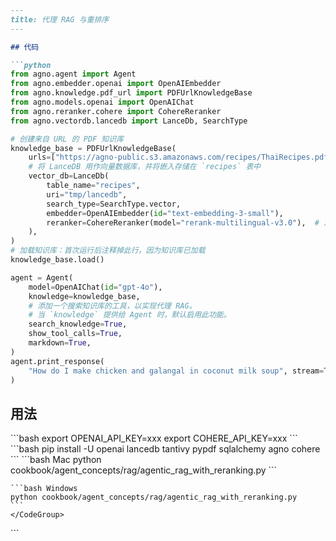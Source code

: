 ```md
---
title: 代理 RAG 与重排序
---

## 代码

```python
from agno.agent import Agent
from agno.embedder.openai import OpenAIEmbedder
from agno.knowledge.pdf_url import PDFUrlKnowledgeBase
from agno.models.openai import OpenAIChat
from agno.reranker.cohere import CohereReranker
from agno.vectordb.lancedb import LanceDb, SearchType

# 创建来自 URL 的 PDF 知识库
knowledge_base = PDFUrlKnowledgeBase(
    urls=["https://agno-public.s3.amazonaws.com/recipes/ThaiRecipes.pdf"],
    # 将 LanceDB 用作向量数据库，并将嵌入存储在 `recipes` 表中
    vector_db=LanceDb(
        table_name="recipes",
        uri="tmp/lancedb",
        search_type=SearchType.vector,
        embedder=OpenAIEmbedder(id="text-embedding-3-small"),
        reranker=CohereReranker(model="rerank-multilingual-v3.0"),  # 添加重排序器
    ),
)
# 加载知识库：首次运行后注释掉此行，因为知识库已加载
knowledge_base.load()

agent = Agent(
    model=OpenAIChat(id="gpt-4o"),
    knowledge=knowledge_base,
    # 添加一个搜索知识库的工具，以实现代理 RAG。
    # 当 `knowledge` 提供给 Agent 时，默认启用此功能。
    search_knowledge=True,
    show_tool_calls=True,
    markdown=True,
)
agent.print_response(
    "How do I make chicken and galangal in coconut milk soup", stream=True
)
```

## 用法

<Steps>
  <Snippet file="create-venv-step.mdx" />

  <Step title="设置您的 API 密钥">
    ```bash
    export OPENAI_API_KEY=xxx
    export COHERE_API_KEY=xxx
    ```
  </Step>

  <Step title="安装库">
    ```bash
    pip install -U openai lancedb tantivy pypdf sqlalchemy agno cohere
    ```
  </Step>

  <Step title="运行 Agent">
    <CodeGroup>
    ```bash Mac
    python cookbook/agent_concepts/rag/agentic_rag_with_reranking.py
    ```

    ```bash Windows
    python cookbook/agent_concepts/rag/agentic_rag_with_reranking.py
    ```
    </CodeGroup>
  </Step>
</Steps>
```